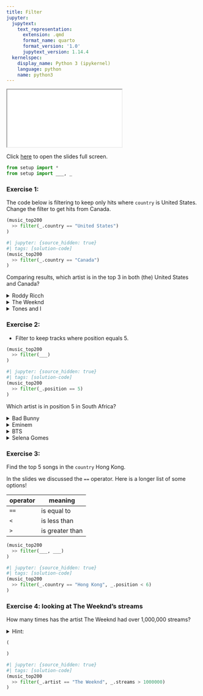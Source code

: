 ```yaml
---
title: Filter
jupyter:
  jupytext:
    text_representation:
      extension: .qmd
      format_name: quarto
      format_version: '1.0'
      jupytext_version: 1.14.4
  kernelspec:
    display_name: Python 3 (ipykernel)
    language: python
    name: python3
---
```


```{=html}
<iframe class="slide-deck" src="../slides/01b-slides.html"></iframe>
```

Click [here](../slides/01b-slides.qmd) to open the slides full screen.

```python
from setup import *
from setup import ___, _
```


### Exercise 1: 

The code below is filtering to keep only hits where `country` is United States.
Change the filter to get hits from Canada.

```python
(music_top200
  >> filter(_.country == "United States")
)
```

```python
#| jupyter: {source_hidden: true}
#| tags: [solution-code]
(music_top200
  >> filter(_.country == "Canada")
)
```

Comparing results, which artist is in the top 3 in both (the) United States and Canada?

<details><summary>Roddy Ricch</summary>Nailed it!</details>
<details><summary>The Weeknd</summary>That artist is only top 3 in the United States</details>
<details><summary>Tones and I</summary>That artist is only top 3 in the Canada</details>


### Exercise 2: 

* Filter to keep tracks where position equals 5.

```python
(music_top200
  >> filter(___)
)
```

```python
#| jupyter: {source_hidden: true}
#| tags: [solution-code]
(music_top200
  >> filter(_.position == 5)
)
```

Which artist is in position 5 in South Africa?

<details><summary>Bad Bunny</summary>Incorrect</details>
<details><summary>Eminem</summary>That's right!</details>
<details><summary>BTS</summary>Incorrect</details>
<details><summary>Selena Gomes</summary>Incorrect</details>


### Exercise 3:

Find the top 5 songs in the `country` Hong Kong.

In the slides we discussed the `==` operator. Here is a longer list of some options!

| operator | meaning |
| -------- | ------- |
| `==`     | is equal to |
| `<`      | is less than |
| `>`      | is greater than |

```python
(music_top200
  >> filter(___, ___)
)
```

```python
#| jupyter: {source_hidden: true}
#| tags: [solution-code]
(music_top200
  >> filter(_.country == "Hong Kong", _.position < 6)
)
```

### Exercise 4: looking at The Weeknd's streams

How many times has the artist The Weeknd had over 1,000,000 streams?

<details>
    <summary>Hint:</summary>
    Do in steps. Run first to get all rows where the artist is The Weeknd, and then modify your code to get where he has over 1,000,000 streams.
</details>

```python
(

)
```

```python
#| jupyter: {source_hidden: true}
#| tags: [solution-code]
(music_top200
  >> filter(_.artist == "The Weeknd", _.streams > 1000000)
)
```
